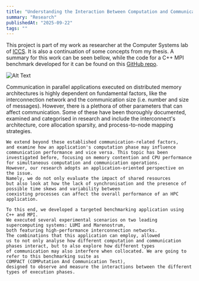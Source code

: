 ```yaml
---
title: "Understanding the Interaction Between Computation and Communication in HPC Applications"
summary: "Research"
publishedAt: "2025-09-22"
tags: ""
---
```


This project is part of my work as researcher at the Computer Systems lab of [ICCS](https://www.iccs.gr/). It is
also a continuation of some concepts from my thesis. A summary for this work can be seen bellow, while the code
for a C++ MPI benchmark developed for it can be found on this [GitHub repo](https://github.com/fbranik/Compact).

![Alt Text](/interference.png)

Communication in parallel applications executed on distributed memory architectures is
    highly dependent on fundamental factors, like the interconnection network and the communication size (i.e. number and size of
    messages). However, there is a plethora of other parameters
    that can affect communication. Some of these have been thoroughly documented, examined and categorised
    in research and include the interconnect's architecture, core allocation sparsity, and process-to-node mapping strategies.

    We extend beyond these established communication-related factors,
    and examine how an application's computation phase may influence communication performance and vice versa. This topic has been
    investigated before, focusing on memory contention and CPU performance
    for simultaneous computation and communication operations.
    However, our research adopts an application-oriented perspective on the issue.
    Namely, we do not only evaluate the impact of shared resources
    but also look at how the lack of synchronisation and the presence of possible time skews and variability between
    coexisting processes can affect the overall performance of an HPC application.

    To this end, we developed a targeted benchmarking application using C++ and MPI.
    We executed several experimental scenarios on two leading supercomputing systems: LUMI and Marenostrum,
    both featuring high-performance interconnection networks.
    The combinations that this application can employ, allowed
    us to not only analyse how different computation and communication phases interact, but to also explore how different types
    of communication may also interfere when collocated. We are going to refer to this benchmarking suite as  
    COMPACT (COMPutation And Communication Test),
    designed to observe and measure the interactions between the different types of execution phases.



